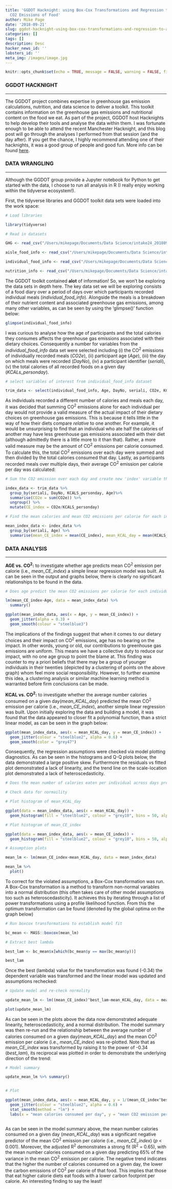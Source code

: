 ```yaml
---
title: 'GGDOT Hacknight: using Box-Cox Transformations and Regression to Analyse the
  CO2 Emissions of Food'
author: Mike Page
date: '2018-09-21'
slug: ggdot-hacknight-using-box-cox-transformations-and-regression-to-analyse-the-co2-emissions-of-food
categories: []
tags: []
description: Desc
hacker_news_id: ''
lobsters_id: ''
meta_img: /images/image.jpg
---
```


```r
knitr::opts_chunk$set(echo = TRUE, message = FALSE, warning = FALSE, fig.align = "center")
```

### GGDOT HACKNIGHT

***

The GGDOT project combines expertise in greenhouse gas emission calculations, nutrition, and data science to deliver a toolkit. This toolkit contains information on the greenhouse gas emissions and nutritional content on the food we eat. As part of the project, GGDOT host Hacknights to help develop their tools and analyse the data within them. I was fortunate enough to be able to attend the recent Manchester Hacknight, and this blog post will go through the analyses I performed from that session (and the day after). If you get the chance, I highly recommend attending one of their hacknights, it was a good group of people and good fun. More info can be found [here](https://www.ggdot.org/).

### DATA WRANGLING

***

Although the GGDOT group provide a Jupyter notebook for Python to get started with the data, I choose to run all analysis in R (I really enjoy working within the tidyverse ecosystem!).

First, the tidyverse libraries and GGDOT toolkit data sets were loaded into the work space:

```r

# Load libraries

library(tidyverse)

# Read in datasets

GHG <- read_csv("/Users/mikepage/Documents/Data Science/intake24_20180920/hacknight/GHG_file_intake24_20180920.csv", col_names = TRUE)

aisle_food_info <- read_csv("/Users/mikepage/Documents/Data Science/intake24_20180920/hacknight/eaten_table_aisle_intake24_20180920.csv", col_names = TRUE)

individual_food_info <- read_csv("/Users/mikepage/Documents/Data Science/intake24_20180920/hacknight/eaten_table_intake24_20180920.csv", col_names = TRUE)

nutrition_info <- read_csv("/Users/mikepage/Documents/Data Science/intake24_20180920/hacknight/foods_table_intake24_20180920.csv", col_names = TRUE)


```


The GGDOT toolkit contained **alot** of information! So, we won't be exploring the data sets in depth here. The key data set we will be exploring consists of a food diary over a period of days over which participants recorded individual meals (*individual_food_info*). Alongside the meals is a breakdown of their nutrient content and associated greenhouse gas emissions, among many other variables, as can be seen by using the 'glimpse()' function below:


```r

glimpse(individual_food_info)

```

I was curious to analyse how the age of participants and the total calories they consumes affects the greenhouse gas emissions associated with their dietary choices.
Consequently a number for variables from the *individual_food_info* data set were selected including (i) the CO^2^ emissions of individually recorded meals (*CO2e*), (ii) participant age (*Age*), (iii) the day on which meals were recorded (*DayNo*), (iv) a participant identifier (*seriali*), (v) the total calories of all recorded foods on a given day (*KCALs_personday*).

```r

# select variables of interest from individual_food_info dataset

trim_data <- select(individual_food_info, Age, DayNo, seriali, CO2e, KCALS_personday)

```

As individuals recorded a different number of calories and meals each day, it was decided that summing CO^2^ emissions alone for each individual per day would not provide a valid measure of the actual impact of their dietary choices on greenhouse gas emissions. This is because it tells little in the way of how their diets compare *relative* to one another. For example, it would be unsurprising to find that an individual who ate half the calories of another may have less greenhouse gas emissions associated with their diet (although admittedly there is a little more to it than that). Rather, a more valid measure may be the amount of CO^2^ emissions per calorie consumed. To calculate this, the total CO^2^ emissions over each day were summed and then divided by the total calories consumed that day. Lastly, as participants recorded meals over multiple days, their average CO^2^ emission per calorie per day was calculated:


```r

# Sum the CO2 emission over each day and create new 'index' variable that captures CO2 emissions per calorie eaten for each individual on each day

index_data <- trim_data %>%
  group_by(seriali, DayNo, KCALS_personday, Age)%>% 
  summarise(CO2e = sum(CO2e)) %>%
  ungroup() %>% 
  mutate(CE_index = CO2e/KCALS_personday)

# Find the mean calories and mean CO2 emissions per calorie for each individual per day

mean_index_data <- index_data %>% 
  group_by(seriali, Age) %>% 
  summarise(mean_CE_index = mean(CE_index), mean_KCAL_day = mean(KCALS_personday))

```


### DATA ANALYSIS

***

**AGE vs. CO^2^:** to investigate whether age predicts mean CO^2^ emission per calorie (i.e., *mean_CE_index*) a simple linear regression model was built. As can be seen in the output and graphs below, there is clearly no significant relationships to be found in the data.

```r

# Does age predict the mean CO2 emissions per calorie for each individual across days (i.e., mean CE_index)?

lm(mean_CE_index~Age, data = mean_index_data) %>%
  summary()

ggplot(mean_index_data, aes(x = Age, y = mean_CE_index)) +
  geom_jitter(alpha = 0.3) +
  geom_smooth(colour = "steelblue3")

```

The implications of the findings suggest that when it comes to our dietary choices and their impact on CO^2^ emissions, age has no bearing on the impact. In other words, young or old, our contributions to greenhouse gas emissions are uniform. This means we have a collective duty to reduce our impact, with no one age group to point the blame at. This finding was counter to my a priori beliefs that there may be a group of younger individuals in their twenties (depicted by a clustering of points on the above graph) whom feel more social responsibility. However, to further examine this idea, a clustering analysis or similar machine learning method is warranted before firm conclusions can be made.

**KCAL vs. CO^2^:** to investigate whether the average number calories consumed on a given day(*mean_KCAL_day*) predicted the mean CO^2^ emission per calorie (i.e., *mean_CE_index*), another simple linear regression was built. Upon initially exploring the data and building a model, it was found that the data appeared to closer fit a polynomial function, than a strict linear model, as can be seen in the graph below:

```r

ggplot(mean_index_data, aes(x = mean_KCAL_day, y = mean_CE_index)) +
  geom_jitter(colour = "steelblue2", alpha = 0.6) +
  geom_smooth(color = "grey47") 

```

Consequently, the regression assumptions were checked via model plotting diagnostics. As can be seen in the histograms and Q-Q plots below, the data demonstrated a large positive skew. Furthermore the residuals vs fitted plot demonstrated a lack of linearity, and the trend line on the scale-location plot demonstrated a lack of heteroscedasticity.

```r

# Does the mean number of calories eaten per individual across days predict the mean CO2 emissions per calorie for each individual across days (i.e., mean CE_index)

# Check data for normaility

# Plot histogram of mean_KCAL_day

ggplot(data = mean_index_data, aes(x = mean_KCAL_day)) +
  geom_histogram(fill = "steelblue2", colour = "grey10", bins = 50, alpha = 0.5)

# Plot histogram of mean_CE_index

ggplot(data = mean_index_data, aes(x = mean_CE_index)) +
  geom_histogram(fill = "steelblue2", colour = "grey10", bins = 50, alpha = 0.5)

# Assumption plots

mean_lm <- lm(mean_CE_index~mean_KCAL_day, data = mean_index_data)

mean_lm %>% 
  plot()

```

To correct for the violated assumptions, a Box-Cox transformation was run. A Box-Cox transformation is a method to transform non-normal variables into a normal distribution (this often takes care of other model assumptions too such as heteroscedasticity). It achieves this by iterating through a list of power transformations using a profile likelihood function. From this the optimum transformation can be found (denoted by the global optima on the graph below)

```r

# Run boxcox transformations to establish model fit

bc_mean <- MASS::boxcox(mean_lm)

# Extract best lambda

best_lam <- bc_mean$x[which(bc_mean$y == max(bc_mean$y))]

best_lam

```

Once the best (lambda) value for the transformation was found (-0.34) the dependent variable was transformed and the linear model was updated and assumptions rechecked:

```r

# Update model and re-check normality

update_mean_lm <- lm((mean_CE_index)^best_lam~mean_KCAL_day, data = mean_index_data) 

plot(update_mean_lm)

```

As can be seen in the plots above the data now demonstrated adequate linearity, heteroscedasticity, and a normal distribution. The model summary was then re-run and the relationship between the average number of calories consumed on a given day(*mean_KCAL_day*) and the mean CO^2^ emission per calorie (i.e., *mean_CE_index*) was re-plotted. Note that as *mean_CE_index* was transformed by raising it to the power of -0.34 (*best_lam*), its reciprocal was plotted in order to demonstrate the underlying direction of the trend:

```r

# Model summary

update_mean_lm %>% summary()


# Plot

ggplot(mean_index_data, aes(x = mean_KCAL_day, y = 1/(mean_CE_index^best_lam))) +
  geom_jitter(colour = "steelblue2", alpha = 0.6) +
  stat_smooth(method = "lm") +
  labs(x = "mean calories consumed per day", y = "mean CO2 emission per calorie")



```

As can be seen in the model summary above, the mean number calories consumed on a given day (*mean_KCAL_day*) was a significant negative predictor of the mean CO^2^ emission per calorie (i.e., *mean_CE_index*) (*p* < 0.001). Moreover, the adjusted R^2^ demonstrates a strong fit (R^2^ = 0.65), with the mean number calories consumed on a given day predicting 65% of the variance in the mean CO^2^ emission per calorie. The negative trend indicates that the higher the number of calories consumed on a given day, the lower the carbon emissions of CO^2^ per calorie of that food. This implies that those that eat higher calorie diets eat foods with a lower carbon footprint per calorie. An interesting finding to say the least!